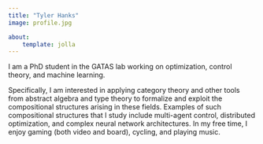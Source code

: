 ```yaml
---
title: "Tyler Hanks"
image: profile.jpg

about:
    template: jolla
---
```


I am a PhD student in the GATAS lab working on optimization, control theory, and machine learning. 

Specifically, I am interested in applying category theory and other tools from abstract algebra and type theory to formalize and exploit the compositional structures arising in these fields.
Examples of such compositional structures that I study include multi-agent control, distributed optimization, and complex neural network architectures.
In my free time, I enjoy gaming (both video and board), cycling, and playing music.
